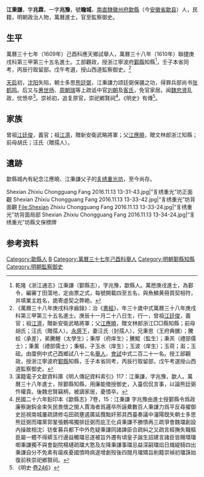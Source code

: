 {{明清人物信息框
| 姓名 = 江秉謙
| 原名 =
| 圖片名稱= 
| 圖片大小 =
| 圖片說明 = 
| 最高職務 = 山西道監察御史
| 國家 = 大明 
| 爵位 =
| 籍貫 = [[南直隸|南直隸]][[徽州府|徽州府]][[歙縣|歙縣]]
| 族裔 = 
| 旗籍 = 
| 字號 = 字兆霖，一字兆豫，號瞻城
| 諡號 =
| 出生日期 = 萬曆八年十一月二十八日<br>（1581年1月）
| 出生地點 =
| 逝世日期 = 天啟五年（1625年）
| 逝世地點 =
| 墓葬 =
| 配偶 = 汪氏（封孺人）
| 親屬 = 曾祖[[江廷俊|江廷俊]]，祖[[江濟|江濟]]<br>父[[江應曉|江應曉]]，前母胡氏；汪氏（贈孺人）
| 出身 =
* 萬曆三十七年己酉科應天鄉試舉人
* 萬曆三十八年庚戌科同進士出身
| 經歷 =
| 著作 =  
}}
'''江秉謙'''{{BD|1581年||1625年||J}}，字'''兆霖'''，一字'''兆豫'''，號'''瞻城'''，[[南直隸|南直隸]][[徽州府|徽州府]][[歙縣|歙縣]]（今[[安徽省|安徽省]][[歙县|歙县]]）人，民籍，明朝政治人物，萬曆進士，官至監察御史。

==生平==
萬曆三十七年（1609年）己酉科應天鄉試舉人，萬曆三十八年（1610年）聯捷庚戌科第三甲第三十五名進士。工部觀政，授浙江寧波府[[鄞縣|鄞縣]]知縣<ref>乾隆《浙江通志》江秉謙（鄞縣志），字兆豫，歙縣人。萬厯庚戌進士，為鄞令，編審丁田蕩地，定由票之式，每號開載四至五名，與魚鱗黄冊買契相符，并填業主姓名，詭寄虛契之弊絶。</ref>，壬子本省同考，丙辰行取留部。戊午考選，授山西道監察御史。<ref>《萬曆三十八年庚戌科序齒錄》：治《[[書經|書經]]》，年三十歲中式萬曆三十八年庚戌科第三甲第三十五名進士。庚辰十一月二十八日生，行一，曾祖[[江廷俊|江廷俊]]，義官；祖[[江濟|江濟]]，贈新安衛武略將軍；父[[江應曉|江應曉]]，贈文林郎浙江□□縣知縣；前母胡氏；汪氏（贈孺人）。[[永感下|永感下]]，妻汪氏（封孺人），兄秉思（王府典膳）；騰蛟（承差），弟騰鯉（太學生）；秉厚（府庠生）；騰鯤（監生）；秉羔（禮部儒士）；秉薰（禮部儒士）；秉樞，子玉水（庠生）；玉波（庠生）；玉荷；瀫；玉硡。由廩例中式己酉鄉試八十二名[[舉人|舉人]]，[[會試|會試]]中式二百二十一名。授工部觀政，授浙江寧波府[[鄞縣|鄞縣]]知縣，壬子本省同考，丙辰行取留部，戊午考選授山西道監察御史。</ref>

[[天启_(明朝)|天启]]初，[[沈阳|沈阳]]失陷，朝士多思[[熊廷弼|熊廷弼]]，江秉謙力颂廷弼保疆之功，得罪兵部尚书[[张鹤鸣|张鹤鸣]]。后又与[[惠世扬|惠世扬]]、[[周朝瑞|周朝瑞]]等上疏诋中官[[刘朝|刘朝]]及[[客氏|客氏]]，免官家居。闻[[魏忠贤|魏忠贤]]乱政，忧愤卒<ref>漢籍電子文獻資料庫《明人傳記資料索引》117：江秉謙，字兆豫，歙人。萬曆三十八年進士，除鄞縣知縣，用廉能徵授御史，入臺侃侃言事，以論熊廷弼忤權貴。後魏忠賢竊柄，被謫家居，憂憤卒。</ref>。崇祯初，追复原官，崇祀鄕賢祠<ref>民國二十六年鉛印本《歙縣志》7卷，15：江秉謙 字兆豫由進士授鄞縣令爲政廉察謝鈎金束矢民畏懷之閩人賈海者爲邏卒所誣纍數百人秉謙力爲平反尋擢御史廵視南城屢疏請修屯田疏壅遏廣延攬黜奸邪具西臺奏議中瀋陽旣失朝士多思熊廷弼而璫黨郭鞏張鶴鳴獨排廷弼而庇王化貞秉謙不勝憤再三疏爭會魏璫創設內操故相沈氵钫隺募兵都下中外危疑秉謙同諸諫臣合疏糾之又疏言經撫失職樞臣屬一體不得蟒玉行邊益觸璫忌遂被旨外遷有頃皇子誕生詔建言諸臣皆賜環璫啣秉謙獨不與會副院楊璉疏璫大憝及左降秉謙事璫忌益深嗣璫焰日熾緹騎四出秉謙自分不免素有瘍疾憂國憤時病遂增劇歿後四閱月璫矯旨削籍崇禎初璫誅始復前秩崇祀鄕賢祠。</ref>。《明史》有傳<ref>《明史·[[s:明史/卷246|卷246]]》</ref>。

==家族==
曾祖[[江廷俊|江廷俊]]，義官；祖[[江濟|江濟]]，贈新安衛武略將軍；父[[江應曉|江應曉]]，贈文林郎浙江知縣；前母胡氏；汪氏（贈孺人）。

==遺跡==
歙縣城內有紀念江應曉、江秉謙父子的[[豸绣重光坊|豸绣重光坊]]，至今尚存。
<gallery>
Shexian Zhixiu Chongguang Fang 2016.11.13 13-31-43.jpg|“豸绣重光”坊正面觀
Shexian Zhixiu Chongguang Fang 2016.11.13 13-33-42.jpg|“豸绣重光”坊背面觀
File:Shexian Zhixiu Chongguang Fang 2016.11.13 13-33-24.jpg|“豸绣重光”坊背面局部
Shexian Zhixiu Chongguang Fang 2016.11.13 13-34-24.jpg|“豸绣重光”坊縣文保標牌
</gallery>

== 参考资料 ==
{{reflist}}

{{start box}}
{{s-off}}
{{s-before|[[柯㫤|柯㫤]]}}
{{s-title|明朝鄞縣知縣|1610年－1611年}}
{{s-after|[[李文華_(明朝)|李文華]]|（署）}}
{{end box}}

{{萬曆三十八年庚戌科殿试金榜}}

{{Authority control}}

{{DEFAULTSORT:Jiang江}}
[[Category:歙縣人|Category:歙縣人]]
[[Category:江姓|B]]
[[Category:萬曆三十七年己酉科舉人|Category:萬曆三十七年己酉科舉人]]
[[Category:明朝鄞縣知縣|Category:明朝鄞縣知縣]]
[[Category:明朝監察御史|Category:明朝監察御史]]